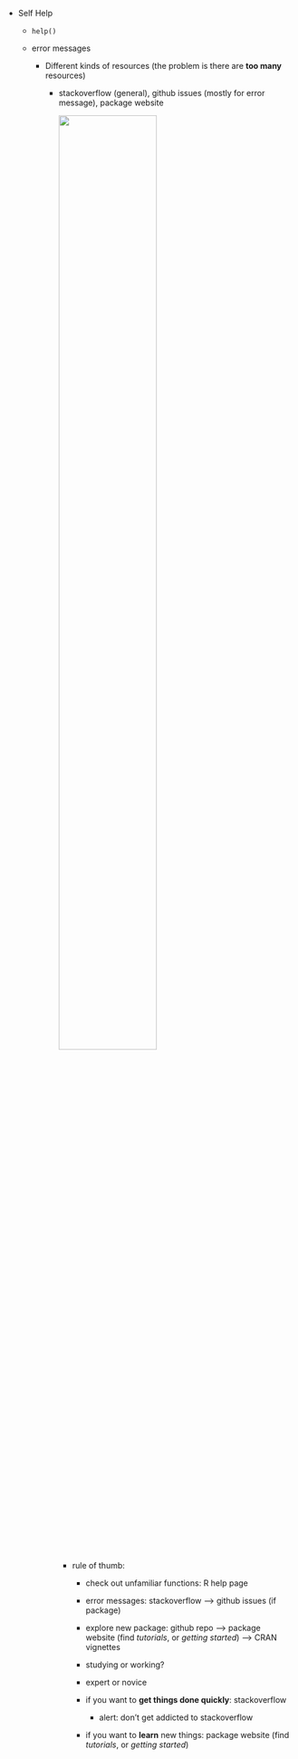 
- Self Help

  - `help()`
  
  - error messages

    - Different kinds of resources (the problem is there are **too many** resources)
  
      - stackoverflow (general), github issues (mostly for error message), package website
      
        <img style="width:65%" src="https://img.yongfu.name/coding/seek_help.png">
      
      
      
        - rule of thumb:
          - check out unfamiliar functions: R help page
          - error messages: stackoverflow --> github issues (if package)
          - explore new package: github repo --> package website (find *tutorials*, or *getting started*) --> CRAN vignettes
          
          - studying or working?
          - expert or novice
          
          - if you want to **get things done quickly**: stackoverflow
            - alert: don't get addicted to stackoverflow
          - if you want to **learn** new things: package website (find *tutorials*, or *getting started*)
